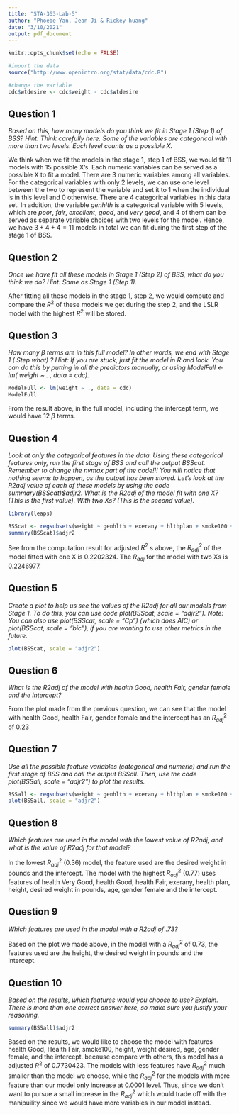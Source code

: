 ```yaml
---
title: "STA-363-Lab-5"
author: "Phoebe Yan, Jean Ji & Rickey huang"
date: "3/10/2021"
output: pdf_document
---
```


```r
knitr::opts_chunk$set(echo = FALSE)
```

```r
#import the data
source("http://www.openintro.org/stat/data/cdc.R")
```

```r
#change the variable
cdc$wtdesire <- cdc$weight - cdc$wtdesire
```

## Question 1

*Based on this, how many models do you think we fit in Stage 1 (Step 1) of BSS? Hint: Think carefully here. Some of the variables are categorical with more than two levels. Each level counts as a possible X.*

We think when we fit the models in the stage 1, step 1 of BSS, we would fit 11 models with 15 possible X's. Each numeric variables can be served as a possible X to fit a model. There are 3 numeric variables among all variables. For the categorical variables with only 2 levels, we can use one level between the two to represent the variable and set it to 1 when the individual is in this level and 0 otherwise. There are 4 categorical variables in this data set. In addition, the variable *genhlth* is a categorical variable with 5 levels, which are *poor*, *fair*, *excellent*, *good*, and *very good*, and 4 of them can be served as separate variable choices with two levels for the model. Hence, we have $3 + 4 + 4 = 11$ models in total we can fit during the first step of the stage 1 of BSS.

## Question 2

*Once we have fit all these models in Stage 1 (Step 2) of BSS, what do you think we do? Hint: Same as Stage 1 (Step 1).*

After fitting all these models in the stage 1, step 2, we would compute and compare the $R^{2}$ of these models we get during the step 2, and the LSLR model with the highest $R^{2}$ will be stored.

## Question 3

*How many $\beta$ terms are in this full model? In other words, we end with Stage 1 ( Step what) ? Hint: If you are stuck, just fit the model in R and look. You can do this by putting in all the predictors manually, or using ModelFull <- lm( weight ~ . , data = cdc).*

```r
ModelFull <- lm(weight ~ ., data = cdc)
ModelFull
```

From the result above, in the full model, including the intercept term, we would have 12 $\beta$ terms.

## Question 4

*Look at only the categorical features in the data. Using these categorical features only, run the first stage of BSS and call the output BSScat. Remember to change the nvmax part of the code!!! You will notice that nothing seems to happen, as the output has been stored. Let's look at the R2adj value of each of these models by using the code summary(BSScat)$adjr2. What is the R2adj of the model fit with one X? (This is the first value). With two Xs? (This is the second value).*

```r
library(leaps)
```

```r
BSScat <- regsubsets(weight ~ genhlth + exerany + hlthplan + smoke100 + gender, data = cdc, nvmax = 8)
summary(BSScat)$adjr2
```

See from the computation result for adjusted $R^2$ s above, the $R_{adj}^{2}$ of the model fitted with one X is $0.2202324$. The $R_{adj}$ for the model with two Xs is 0.2246977.

## Question 5

*Create a plot to help us see the values of the R2adj for all our models from Stage 1. To do this, you can use code plot(BSScat, scale = "adjr2"). Note: You can also use plot(BSScat, scale = "Cp") (which does AIC) or plot(BSScat, scale = "bic"), if you are wanting to use other metrics in the future.*

```r
plot(BSScat, scale = "adjr2")
```

## Question 6

*What is the R2adj of the model with health Good, health Fair, gender female and the intercept?*

From the plot made from the previous question, we can see that the model with health Good, health Fair, gender female and the intercept has an $R_{adj}^{2}$ of 0.23

## Question 7

*Use all the possible feature variables (categorical and numeric) and run the first stage of BSS and call the output BSSall. Then, use the code plot(BSSall, scale = "adjr2") to plot the results.*

```r
BSSall <- regsubsets(weight ~ genhlth + exerany + hlthplan + smoke100 + height + wtdesire + age + gender, data = cdc, nvmax = 11)
plot(BSSall, scale = "adjr2")
```

## Question 8

*Which features are used in the model with the lowest value of R2adj, and what is the value of R2adj for that model?*

In the lowest $R_{adj}^{2}$ ($0.36$) model, the feature used are the desired weight in pounds and the intercept. The model with the highest $R_{adj}^{2}$ ($0.77$) uses features of health Very Good, health Good, health Fair, exerany, health plan, height, desired weight in pounds, age, gender female and the intercept.

## Question 9

*Which features are used in the model with a R2adj of .73?*

Based on the plot we made above, in the model with a $R_{adj}^{2}$ of $0.73$, the features used are the height, the desired weight in pounds and the intercept.

## Question 10

*Based on the results, which features would you choose to use? Explain. There is more than one correct answer here, so make sure you justify your reasoning.*

```r
summary(BSSall)$adjr2
```

Based on the results, we would like to choose the model with features health Good, Health Fair, smoke100, height, weight desired, age, gender female, and the intercept. because compare with others, this model has a adjusted $R^{2}$ of $0.7730423$. The models with less features have $R_{adj}^{2}$ much smaller than the model we choose, while the $R_{adj}^{2}$ for the models with more feature than our model only increase at $0.0001$ level. Thus, since we don't want to pursue a small increase in the $R_{adj}^{2}$ which would trade off with the manipuility since we would have more variables in our model instead.